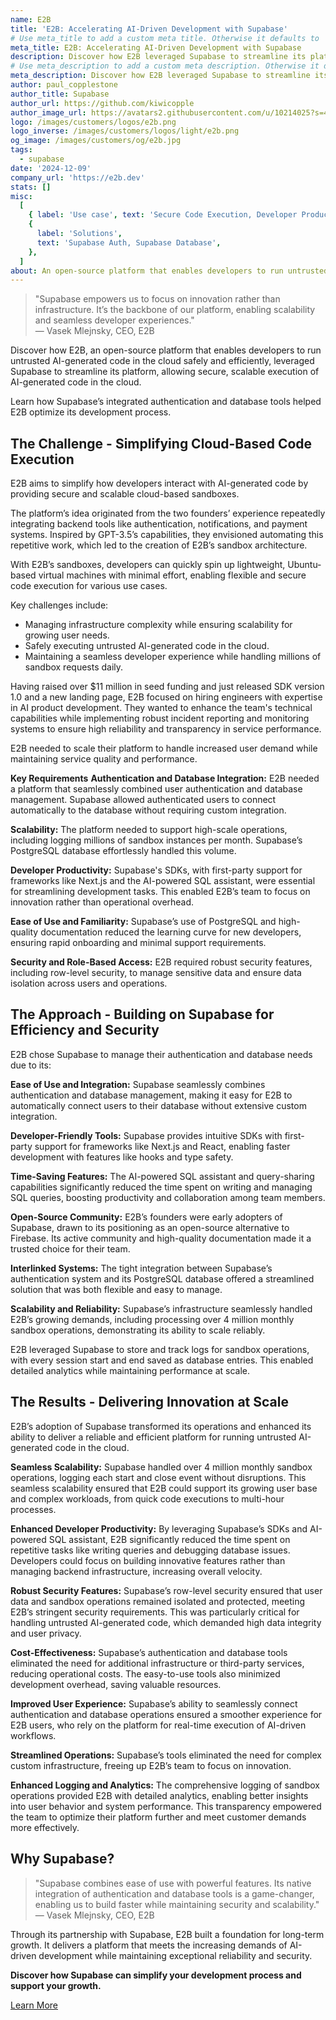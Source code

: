```yaml
---
name: E2B
title: 'E2B: Accelerating AI-Driven Development with Supabase'
# Use meta_title to add a custom meta title. Otherwise it defaults to '{name} | Supabase Customer Stories':
meta_title: E2B: Accelerating AI-Driven Development with Supabase
description: Discover how E2B leveraged Supabase to streamline its platform, allowing secure, scalable execution of AI-generated code in the cloud.
# Use meta_description to add a custom meta description. Otherwise it defaults to {description}:
meta_description: Discover how E2B leveraged Supabase to streamline its platform, allowing secure, scalable execution of AI-generated code in the cloud.
author: paul_copplestone
author_title: Supabase
author_url: https://github.com/kiwicopple
author_image_url: https://avatars2.githubusercontent.com/u/10214025?s=400&u=c6775be2ae667e2acae3ccd347fed62bb3f5b3e7&v=4
logo: /images/customers/logos/e2b.png
logo_inverse: /images/customers/logos/light/e2b.png
og_image: /images/customers/og/e2b.jpg
tags:
  - supabase
date: '2024-12-09'
company_url: 'https://e2b.dev'
stats: []
misc:
  [
    { label: 'Use case', text: 'Secure Code Execution, Developer Productivity, Scalability' },
    {
      label: 'Solutions',
      text: 'Supabase Auth, Supabase Database',
    },
  ]
about: An open-source platform that enables developers to run untrusted AI-generated code in the cloud safely and efficiently.
---
```


> "Supabase empowers us to focus on innovation rather than infrastructure. It’s the backbone of our platform, enabling scalability and seamless developer experiences."  
> — Vasek Mlejnsky, CEO, E2B  

Discover how E2B, an open-source platform that enables developers to run untrusted AI-generated code in the cloud safely and efficiently, leveraged Supabase to streamline its platform, allowing secure, scalable execution of AI-generated code in the cloud.  

Learn how Supabase’s integrated authentication and database tools helped E2B optimize its development process.

## The Challenge - Simplifying Cloud-Based Code Execution

E2B aims to simplify how developers interact with AI-generated code by providing secure and scalable cloud-based sandboxes. 

The platform’s idea originated from the two founders’ experience repeatedly integrating backend tools like authentication, notifications, and payment systems. Inspired by GPT-3.5’s capabilities, they envisioned automating this repetitive work, which led to the creation of E2B’s sandbox architecture.  

With E2B’s sandboxes, developers can quickly spin up lightweight, Ubuntu-based virtual machines with minimal effort, enabling flexible and secure code execution for various use cases.

Key challenges include: 
- Managing infrastructure complexity while ensuring scalability for growing user needs.  
- Safely executing untrusted AI-generated code in the cloud.  
- Maintaining a seamless developer experience while handling millions of sandbox requests daily.  

Having raised over $11 million in seed funding and just released SDK version 1.0 and a new landing page, E2B focused on hiring engineers with expertise in AI product development. They wanted to enhance the team's technical capabilities while implementing robust incident reporting and monitoring systems to ensure high reliability and transparency in service performance.

E2B needed to scale their platform to handle increased user demand while maintaining service quality and performance.

**Key Requirements**
**Authentication and Database Integration:** E2B needed a platform that seamlessly combined user authentication and database management. Supabase allowed authenticated users to connect automatically to the database without requiring custom integration.

**Scalability:** The platform needed to support high-scale operations, including logging millions of sandbox instances per month. Supabase’s PostgreSQL database effortlessly handled this volume.

**Developer Productivity:** Supabase's SDKs, with first-party support for frameworks like Next.js and the AI-powered SQL assistant, were essential for streamlining development tasks. This enabled E2B’s team to focus on innovation rather than operational overhead.

**Ease of Use and Familiarity:** Supabase’s use of PostgreSQL and high-quality documentation reduced the learning curve for new developers, ensuring rapid onboarding and minimal support requirements.

**Security and Role-Based Access:** E2B required robust security features, including row-level security, to manage sensitive data and ensure data isolation across users and operations.

## The Approach - Building on Supabase for Efficiency and Security  

E2B chose Supabase to manage their authentication and database needs due to its:

**Ease of Use and Integration:** Supabase seamlessly combines authentication and database management, making it easy for E2B to automatically connect users to their database without extensive custom integration.

**Developer-Friendly Tools:** Supabase provides intuitive SDKs with first-party support for frameworks like Next.js and React, enabling faster development with features like hooks and type safety.

**Time-Saving Features:** The AI-powered SQL assistant and query-sharing capabilities significantly reduced the time spent on writing and managing SQL queries, boosting productivity and collaboration among team members.

**Open-Source Community:** E2B’s founders were early adopters of Supabase, drawn to its positioning as an open-source alternative to Firebase. Its active community and high-quality documentation made it a trusted choice for their team.

**Interlinked Systems:** The tight integration between Supabase’s authentication system and its PostgreSQL database offered a streamlined solution that was both flexible and easy to manage.

**Scalability and Reliability:** Supabase’s infrastructure seamlessly handled E2B’s growing demands, including processing over 4 million monthly sandbox operations, demonstrating its ability to scale reliably.

E2B leveraged Supabase to store and track logs for sandbox operations, with every session start and end saved as database entries. This enabled detailed analytics while maintaining performance at scale.

## The Results - Delivering Innovation at Scale 

E2B’s adoption of Supabase transformed its operations and enhanced its ability to deliver a reliable and efficient platform for running untrusted AI-generated code in the cloud. 

**Seamless Scalability:** Supabase handled over 4 million monthly sandbox operations, logging each start and close event without disruptions. This seamless scalability ensured that E2B could support its growing user base and complex workloads, from quick code executions to multi-hour processes.

**Enhanced Developer Productivity:** By leveraging Supabase’s SDKs and AI-powered SQL assistant, E2B significantly reduced the time spent on repetitive tasks like writing queries and debugging database issues. Developers could focus on building innovative features rather than managing backend infrastructure, increasing overall velocity.

**Robust Security Features:** Supabase’s row-level security ensured that user data and sandbox operations remained isolated and protected, meeting E2B’s stringent security requirements. This was particularly critical for handling untrusted AI-generated code, which demanded high data integrity and user privacy.

**Cost-Effectiveness:** Supabase’s authentication and database tools eliminated the need for additional infrastructure or third-party services, reducing operational costs. The easy-to-use tools also minimized development overhead, saving valuable resources.

**Improved User Experience:** Supabase’s ability to seamlessly connect authentication and database operations ensured a smoother experience for E2B users, who rely on the platform for real-time execution of AI-driven workflows.

**Streamlined Operations:** Supabase’s tools eliminated the need for complex custom infrastructure, freeing up E2B’s team to focus on innovation.

**Enhanced Logging and Analytics:** The comprehensive logging of sandbox operations provided E2B with detailed analytics, enabling better insights into user behavior and system performance. This transparency empowered the team to optimize their platform further and meet customer demands more effectively.

## Why Supabase?

> "Supabase combines ease of use with powerful features. Its native integration of authentication and database tools is a game-changer, enabling us to build faster while maintaining security and scalability."  
> — Vasek Mlejnsky, CEO, E2B  

Through its partnership with Supabase, E2B built a foundation for long-term growth. It delivers a platform that meets the increasing demands of AI-driven development while maintaining exceptional reliability and security.  

**Discover how Supabase can simplify your development process and support your growth.**  

[Learn More](https://forms.supabase.com/enterprise)
